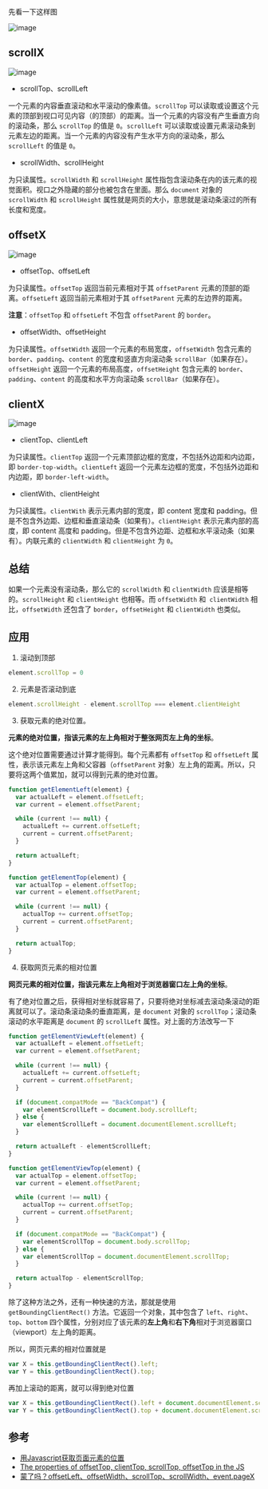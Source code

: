 先看一下这样图

![image](https://user-images.githubusercontent.com/28384700/64506434-2aa37580-d30a-11e9-962e-7d53ed159e99.png)

## scrollX

![image](https://user-images.githubusercontent.com/28384700/64551260-396c4580-d367-11e9-9305-88163a503d24.png)

- scrollTop、scrollLeft
  
一个元素的内容垂直滚动和水平滚动的像素值。`scrollTop` 可以读取或设置这个元素的顶部到视口可见内容（的顶部）的距离。当一个元素的内容没有产生垂直方向的滚动条，那么 `scrollTop` 的值是 `0`。`scrollLeft` 可以读取或设置元素滚动条到元素左边的距离。当一个元素的内容没有产生水平方向的滚动条，那么 `scrollLeft` 的值是 `0`。

- scrollWidth、scrollHeight

为只读属性。`scrollWidth` 和 `scrollHeight` 属性指包含滚动条在内的该元素的视觉面积。视口之外隐藏的部分也被包含在里面。那么 `document` 对象的 `scrollWidth` 和 `scrollHeight` 属性就是网页的大小，意思就是滚动条滚过的所有长度和宽度。

## offsetX

![image](https://user-images.githubusercontent.com/28384700/64551367-73d5e280-d367-11e9-8e39-0f6f925db354.png)

- offsetTop、offsetLeft
  
为只读属性。`offsetTop` 返回当前元素相对于其 `offsetParent` 元素的顶部的距离。`offsetLeft` 返回当前元素相对于其 `offsetParent` 元素的左边界的距离。

**注意**：`offsetTop` 和 `offsetLeft` 不包含 `offsetParent` 的 `border`。

- offsetWidth、offsetHeight

为只读属性。`offsetWidth` 返回一个元素的布局宽度，`offsetWidth` 包含元素的 `border`、`padding`、`content` 的宽度和竖直方向滚动条 `scrollBar`（如果存在）。`offsetHeight` 返回一个元素的布局高度，`offsetHeight` 包含元素的 `border`、`padding`、`content` 的高度和水平方向滚动条 `scrollBar`（如果存在）。

## clientX

![image](https://user-images.githubusercontent.com/28384700/64551476-b0094300-d367-11e9-9b66-279370db03de.png)

- clientTop、clientLeft
  
为只读属性。`clientTop` 返回一个元素顶部边框的宽度，不包括外边距和内边距，即 `border-top-width`。`clientLeft` 返回一个元素左边框的宽度，不包括外边距和内边距，即 `border-left-width`。

- clientWith、clientHeight

为只读属性。`clientWith` 表示元素内部的宽度，即 content 宽度和 padding。但是不包含外边距、边框和垂直滚动条（如果有）。`clientHeight` 表示元素内部的高度，即 content 高度和 padding。但是不包含外边距、边框和水平滚动条（如果有）。内联元素的 `clientWidth` 和 `clientHeight` 为 `0`。

## 总结

如果一个元素没有滚动条，那么它的 `scrollWidth` 和 `clientWidth` 应该是相等的。`scrollHeight` 和 `clientHeight` 也相等。而 `offsetWidth` 和` clientWidth` 相比，`offsetWidth` 还包含了 `border`，`offsetHeight` 和 `clientWidth` 也类似。

## 应用

1.  滚动到顶部

```js
element.scrollTop = 0
```
2.  元素是否滚动到底

```js
element.scrollHeight - element.scrollTop === element.clientHeight
```

3. 获取元素的绝对位置。

**元素的绝对位置，指该元素的左上角相对于整张网页左上角的坐标**。

这个绝对位置需要通过计算才能得到。每个元素都有 `offsetTop` 和 `offsetLeft` 属性，表示该元素左上角和父容器（`offsetParent` 对象）左上角的距离。所以，只要将这两个值累加，就可以得到元素的绝对位置。

```js
function getElementLeft(element) {
  var actualLeft = element.offsetLeft;
  var current = element.offsetParent;

  while (current !== null) {
    actualLeft += current.offsetLeft;
    current = current.offsetParent;
  }

  return actualLeft;
}

function getElementTop(element) {
  var actualTop = element.offsetTop;
  var current = element.offsetParent;

  while (current !== null) {
    actualTop += current.offsetTop;
    current = current.offsetParent;
  }

  return actualTop;
}
```

4. 获取网页元素的相对位置

**网页元素的相对位置，指该元素左上角相对于浏览器窗口左上角的坐标**。

有了绝对位置之后，获得相对坐标就容易了，只要将绝对坐标减去滚动条滚动的距离就可以了。滚动条滚动条的垂直距离，是 `document` 对象的 `scrollTop`；滚动条滚动的水平距离是 `document` 的 `scrollLeft` 属性。对上面的方法改写一下

```js
function getElementViewLeft(element) {
  var actualLeft = element.offsetLeft;
  var current = element.offsetParent;

  while (current !== null) {
    actualLeft += current.offsetLeft;
    current = current.offsetParent;
  }

  if (document.compatMode == "BackCompat") {
    var elementScrollLeft = document.body.scrollLeft;
  } else {
    var elementScrollLeft = document.documentElement.scrollLeft;
  }

  return actualLeft - elementScrollLeft;
}

function getElementViewTop(element) {
  var actualTop = element.offsetTop;
  var current = element.offsetParent;

  while (current !== null) {
    actualTop += current.offsetTop;
    current = current.offsetParent;
  }

  if (document.compatMode == "BackCompat") {
    var elementScrollTop = document.body.scrollTop;
  } else {
    var elementScrollTop = document.documentElement.scrollTop;
  }

  return actualTop - elementScrollTop;
}
```

除了这种方法之外，还有一种快速的方法，那就是使用 `getBoundingClientRect()` 方法。它返回一个对象，其中包含了 `left`、`right`、`top`、`bottom` 四个属性，分别对应了该元素的**左上角**和**右下角**相对于浏览器窗口（viewport）左上角的距离。

所以，网页元素的相对位置就是

```js
var X = this.getBoundingClientRect().left;
var Y = this.getBoundingClientRect().top;
```

再加上滚动的距离，就可以得到绝对位置

```js
var X = this.getBoundingClientRect().left + document.documentElement.scrollLeft;
var Y = this.getBoundingClientRect().top + document.documentElement.scrollTop;
```

## 参考

- [用Javascript获取页面元素的位置](http://www.ruanyifeng.com/blog/2009/09/find_element_s_position_using_javascript.html)
- [The properties of offsetTop, clientTop, scrollTop, offsetTop in the JS](https://www.programering.com/a/MTM2QTNwATA.html)
- [蒙了吗？offsetLeft、offsetWidth、scrollTop、scrollWidth、event.pageX](https://juejin.im/post/5ac08b405188257cc20d6d52)